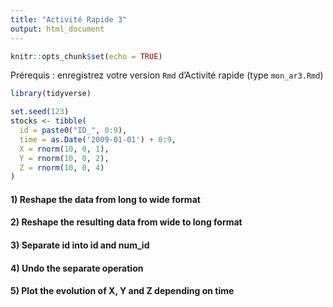 ```yaml
---
title: "Activité Rapide 3"
output: html_document
---
```


```r
knitr::opts_chunk$set(echo = TRUE)
```

Prérequis : enregistrez votre version `Rmd` d'Activité rapide (type `mon_ar3.Rmd`)

```r
library(tidyverse)
```


```r
set.seed(123)
stocks <- tibble(
  id = paste0("ID_", 0:9),
  time = as.Date('2009-01-01') + 0:9,
  X = rnorm(10, 0, 1),
  Y = rnorm(10, 0, 2),
  Z = rnorm(10, 0, 4)
)
```

#### 1) Reshape the data from long to wide format

#### 2) Reshape the resulting data from wide to long format

#### 3) Separate id into id and num_id

#### 4) Undo the separate operation

#### 5) Plot the evolution of X, Y and Z depending on time


